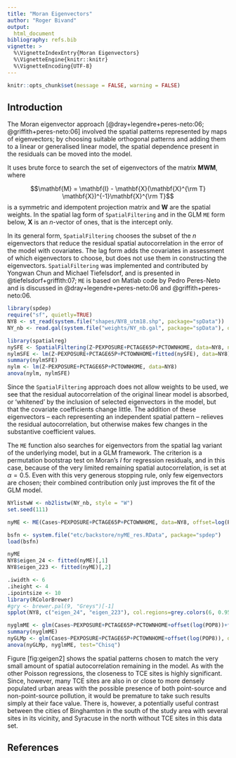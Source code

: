 ```yaml
---
title: "Moran Eigenvectors"
author: "Roger Bivand"
output:
  html_document
bibliography: refs.bib
vignette: >
  %\VignetteIndexEntry{Moran Eigenvectors}
  %\VignetteEngine{knitr::knitr}
  %\VignetteEncoding{UTF-8}
---
```


```r
knitr::opts_chunk$set(message = FALSE, warning = FALSE)
```

## Introduction

The Moran eigenvector approach
[@dray+legendre+peres-neto:06; @griffith+peres-neto:06] involved the
spatial patterns represented by maps of eigenvectors; by choosing
suitable orthogonal patterns and adding them to a linear or generalised
linear model, the spatial dependence present in the residuals can be
moved into the model.

It uses brute force to search the set of eigenvectors of the matrix
$\mathbf{M W M}$, where

$$\mathbf{M} = \mathbf{I} - \mathbf{X}(\mathbf{X}^{\rm T}
\mathbf{X})^{-1}\mathbf{X}^{\rm T}$$ is a symmetric and idempotent
projection matrix and $\mathbf{W}$ are the spatial weights. In the
spatial lag form of [`SpatialFiltering`]{} and in the GLM [`ME`]{} form
below, $\mathbf{X}$ is an $n$-vector of ones, that is the intercept
only.

In its general form, [`SpatialFiltering`]{} chooses the subset of the
$n$ eigenvectors that reduce the residual spatial autocorrelation in the
error of the model with covariates. The lag form adds the covariates in
assessment of which eigenvectors to choose, but does not use them in
constructing the eigenvectors. [`SpatialFiltering`]{} was implemented
and contributed by Yongwan Chun and Michael Tiefelsdorf, and is
presented in @tiefelsdorf+griffith:07; [`ME`]{} is based on Matlab code
by Pedro Peres-Neto and is discussed in @dray+legendre+peres-neto:06 and
@griffith+peres-neto:06.

```r
library(spdep)
require("sf", quietly=TRUE)
NY8 <- st_read(system.file("shapes/NY8_utm18.shp", package="spData"))
NY_nb <- read.gal(system.file("weights/NY_nb.gal", package="spData"), override.id=TRUE)
```

```r
library(spatialreg)
nySFE <- SpatialFiltering(Z~PEXPOSURE+PCTAGE65P+PCTOWNHOME, data=NY8, nb=NY_nb, style="W", verbose=FALSE)
nylmSFE <- lm(Z~PEXPOSURE+PCTAGE65P+PCTOWNHOME+fitted(nySFE), data=NY8)
summary(nylmSFE)
nylm <- lm(Z~PEXPOSURE+PCTAGE65P+PCTOWNHOME, data=NY8)
anova(nylm, nylmSFE)
```

Since the [`SpatialFiltering`]{} approach does not allow weights to be
used, we see that the residual autocorrelation of the original linear
model is absorbed, or ‘whitened’ by the inclusion of selected
eigenvectors in the model, but that the covariate coefficients change
little. The addition of these eigenvectors – each representing an
independent spatial pattern – relieves the residual autocorrelation, but
otherwise makes few changes in the substantive coefficient values.

The [`ME`]{} function also searches for eigenvectors from the spatial
lag variant of the underlying model, but in a GLM framework. The
criterion is a permutation bootstrap test on Moran’s $I$ for regression
residuals, and in this case, because of the very limited remaining
spatial autocorrelation, is set at $\alpha = 0.5$. Even with this very
generous stopping rule, only few eigenvectors are chosen; their combined
contribution only just improves the fit of the GLM model.

```r
NYlistwW <- nb2listw(NY_nb, style = "W")
set.seed(111)
```

```r
nyME <- ME(Cases~PEXPOSURE+PCTAGE65P+PCTOWNHOME, data=NY8, offset=log(POP8), family="poisson", listw=NYlistwW, alpha=0.5)
```

```r
bsfn <- system.file("etc/backstore/nyME_res.RData", package="spdep")
load(bsfn)
```

```r
nyME
NY8$eigen_24 <- fitted(nyME)[,1]
NY8$eigen_223 <- fitted(nyME)[,2]
```

```r
.iwidth <- 6
.iheight <- 4
.ipointsize <- 10
library(RColorBrewer)
#gry <- brewer.pal(9, "Greys")[-1]
spplot(NY8, c("eigen_24", "eigen_223"), col.regions=grey.colors(6, 0.95, 0.55, 2.2), cuts=5)
``` 

```r
nyglmME <- glm(Cases~PEXPOSURE+PCTAGE65P+PCTOWNHOME+offset(log(POP8))+fitted(nyME), data=NY8, family="poisson")
summary(nyglmME)
nyGLMp <- glm(Cases~PEXPOSURE+PCTAGE65P+PCTOWNHOME+offset(log(POP8)), data=NY8,family="poisson")
anova(nyGLMp, nyglmME, test="Chisq")
```

Figure \[fig:geigen2\] shows the spatial patterns chosen to match the
very small amount of spatial autocorrelation remaining in the model. As
with the other Poisson regressions, the closeness to TCE sites is highly
significant. Since, however, many TCE sites are also in or close to more
densely populated urban areas with the possible presence of both
point-source and non-point-source pollution, it would be premature to
take such results simply at their face value. There is, however, a
potentially useful contrast between the cities of Binghamton in the
south of the study area with several sites in its vicinity, and Syracuse
in the north without TCE sites in this data set.

## References

[^1]: This vignette formed pp. 302–305 of the first edition of Bivand,
    R. S., Pebesma, E. and Gómez-Rubio V. (2008) Applied Spatial Data
    Analysis with R, Springer-Verlag, New York. It was retired from the
    second edition (2013) to accommodate material on other topics, and
    is made available in this form with the understanding of the
    publishers.
